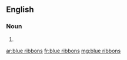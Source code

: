 ==English==

===Noun===
{{head|en|plural}}

# {{plural of|blue ribbon|lang=en}}

[[ar:blue ribbons]]
[[fr:blue ribbons]]
[[mg:blue ribbons]]